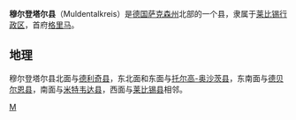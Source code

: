 {{德国县级行政单位
| 县徽图 = Image:Wappen Muldentalkreis.svg
| 在德国内的位置图 = Image:Lage des Muldentalkreises in Deutschland.png
| 所属联邦州 = 萨克森州
| 所属行政区 = 莱比锡行政区
| 首府 = 格里马
| 面积 = 894.02
| 人口 = 130,297
| 统计时间 = 2006年12月31日
| 人口密度 = 146
| 汽车牌号 = MTL
| 下设城镇 = 9个市、12个镇
| 政府地址 = Karl-Marx-Straße 22<br />04668 Grimma
| 政府网站 = www.lra-mtl.de
| 在州内的位置图 = Image:Saxony mtl.png
|}}

'''穆尔登塔尔县'''（Muldentalkreis）是[[德国|德国]][[萨克森州|萨克森州]]北部的一个县，隶属于[[莱比锡行政区|莱比锡行政区]]，首府[[格里马|格里马]]。

== 地理 ==

穆尔登塔尔县北面与[[德利奇县|德利奇县]]，东北面和东面与[[托尔高-奥沙茨县|托尔高-奥沙茨县]]，东南面与[[德贝尔恩县|德贝尔恩县]]，南面与[[米特韦达县|米特韦达县]]，西面与[[莱比锡县|莱比锡县]]相邻。

{{萨克森州行政区划}}

{{Authority control}}
[[Category:萨克森州|M]]